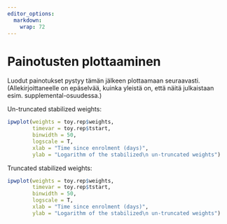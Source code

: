 ```yaml
---
editor_options: 
  markdown: 
    wrap: 72
---
```

 
  
# Painotusten plottaaminen

Luodut painotukset pystyy tämän jälkeen plottaamaan seuraavasti. (Allekirjoittaneelle on epäselvää, kuinka yleistä on, että näitä julkaistaan esim. supplemental-osuudessa.)


Un-truncated stabilized weights:

```r

ipwplot(weights = toy.rep$weights,
        timevar = toy.rep$tstart,
        binwidth = 50,
        logscale = T,
        xlab = "Time since enrolment (days)",
        ylab = "Logarithm of the stabilized\n un-truncated weights")

```


Truncated stabilized weights:

```r

ipwplot(weights = toy.rep$weights,
        timevar = toy.rep$tstart,
        binwidth = 50,
        logscale = T,
        xlab = "Time since enrolment (days)",
        ylab = "Logarithm of the stabilized\n un-truncated weights")

```
 
